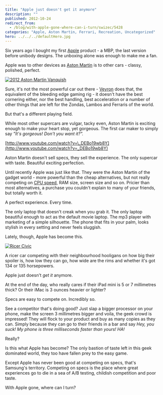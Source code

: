 ```yaml
---
title: "Apple just doesn't get it anymore"
description: ""
published: 2012-10-24
redirect_from:
  - /blog/with-apple-gone-where-can-i-turn/swizec/5428
categories: "Apple, Aston Martin, Ferrari, Recreation, Uncategorized"
hero: ../../../defaultHero.jpg
---
```


Six years ago I bought my first [Apple](http://www.apple.com "Apple") product - a MBP, the last version before unibody designs. The unboxing alone was enough to make me a fan.

Apple was to other devices as [Aston Martin](http://www.astonmartin.co.uk/ "Aston Martin") is to other cars - classy, polished, perfect.

[![2012 Aston Martin Vanquish](https://swizec.com/wp-content/uploads/2012/10/2012-Aston-Martin-Vanquish-8-1024x602.jpg "2012 Aston Martin Vanquish")](https://swizec.com/wp-content/uploads/2012/10/2012-Aston-Martin-Vanquish-8.jpg)

Sure, it's not the most powerful car out there - [Veyron](http://en.wikipedia.org/wiki/Bugatti_Veyron "Bugatti Veyron") does that, the equivalent of the bleeding edge gaming rig - it doesn't have the best cornering either, nor the best handling, best acceleration or a number of other things that are left for the Zondas, Lambos and Ferraris of the world.

But that's a different playing field.

While most other supercars are vulgar, tacky even, Aston Martin is exciting enough to make your heart stop, yet gorgeous. The first car maker to simply say _"It's gorgeous! Don't you want it?"._

[http://www.youtube.com/watch?v=\_DEBo19wb8Y](http://www.youtube.com/watch?v=_DEBo19wb8Y)

Aston Martin doesn't sell specs, they sell the experience. The only supercar with taste. Beautiful exciting perfection.

Until recently Apple was just like that. They were the Aston Martin of the gadget world - more powerful than the cheap alternatives, but not really competing on [CPU speed](http://en.wikipedia.org/wiki/Instructions_per_second "Instructions per second"), RAM size, screen size and so on. Pricier than most alternatives, a purchase you couldn't explain to many of your friends, but totally worth it.

A perfect experience. Every time.

The only laptop that doesn't creak when you grab it. The only laptop beautiful enough to act as the default movie laptop. The mp3 player with marketing of a simple silhouette. The phone that fits in your palm, looks stylish in every setting and never feels sluggish.

Lately, though, Apple has become this.

[![Ricer Civic](https://swizec.com/wp-content/uploads/2012/10/ricer_civic_2.jpg "Ricer Civic")](https://swizec.com/wp-content/uploads/2012/10/ricer_civic_2.jpg)

A ricer car competing with their neighbourhood hooligans on how big their spoiler is, how low they can go, how wide are the rims and whether it's got 134 or 135 horsepowers.

Apple just doesn't _get it_ anymore.

At the end of the day, who really cares if their iPad mini is 5 or 7 millimetres thick? Or their iMac is 3 ounces heavier or lighter?

Specs are easy to compete on. Incredibly so.

See a competitor that's doing good? Just slap a bigger processor on your phone, make the screen 3 millimetres bigger and voila, the geek crowd is impressed! They will flock to your product and buy as many copies as they can. Simply because they can go to their friends in a bar and say _Hey, you suck! My phone is three milliseconds faster than yours! HA!_

Really?

Is this what Apple has become? The only bastion of taste left in this geek dominated world, they too have fallen prey to the easy game.

Except Apple has never been good at competing on specs, that's Samsung's territory. Competing on specs is the place where great experiences go to die in a sea of A/B testing, childish competition and poor taste.

With Apple gone, where can I turn?

